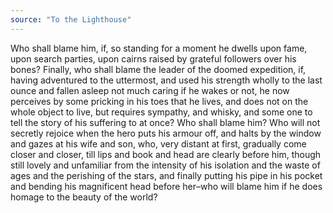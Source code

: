 ```yaml
---
source: "To the Lighthouse"
---
```


Who shall blame him, if, so standing for a moment he dwells upon fame, upon search parties, upon cairns raised by grateful followers over his bones? Finally, who shall blame the leader of the doomed expedition, if, having adventured to the uttermost, and used his strength wholly to the last ounce and fallen asleep not much caring if he wakes or not, he now perceives by some pricking in his toes that he lives, and does not on the whole object to live, but requires sympathy, and whisky, and some one to tell the story of his suffering to at once? Who shall blame him? Who will not secretly rejoice when the hero puts his armour off, and halts by the window and gazes at his wife and son, who, very distant at first, gradually come closer and closer, till lips and book and head are clearly before him, though still lovely and unfamiliar from the intensity of his isolation and the waste of ages and the perishing of the stars, and finally putting his pipe in his pocket and bending his magnificent head before her–who will blame him if he does homage to the beauty of the world?
